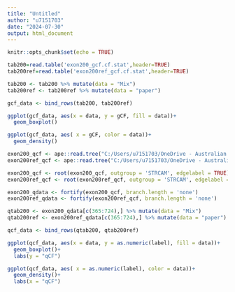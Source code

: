 ```yaml
---
title: "Untitled"
author: "u7151703"
date: "2024-07-30"
output: html_document
---
```


```r
knitr::opts_chunk$set(echo = TRUE)
```

```r
tab200=read.table('exon200_gcf.cf.stat',header=TRUE)
tab200ref=read.table('exon200ref_gcf.cf.stat',header=TRUE)
```


```r
tab200 <- tab200 %>% mutate(data = "Mix")
tab200ref <- tab200ref %>% mutate(data = "paper")

gcf_data <- bind_rows(tab200, tab200ref)
```

```r
ggplot(gcf_data, aes(x = data, y = gCF, fill = data))+
  geom_boxplot()
```

```r
ggplot(gcf_data, aes( x = gCF, color = data))+
  geom_density()
```

```r
exon200_qcf <- ape::read.tree("C:/Users/u7151703/OneDrive - Australian National University/Desktop/research/aves_evo/draft_results/exon200_main.treefile")
exon200ref_qcf <- ape::read.tree("C:/Users/u7151703/OneDrive - Australian National University/Desktop/research/aves_evo/draft_results/exon200ref_main.treefile")
```

```r
exon200_qcf <- root(exon200_qcf, outgroup = 'STRCAM', edgelabel = TRUE)
exon200ref_qcf <- root(exon200ref_qcf, outgroup = 'STRCAM', edgelabel = TRUE)

exon200_qdata <- fortify(exon200_qcf, branch.length = 'none')
exon200ref_qdata <- fortify(exon200ref_qcf, branch.length = 'none')
```

```r
qtab200 <- exon200_qdata[c(365:724),] %>% mutate(data = "Mix")
qtab200ref <- exon200ref_qdata[c(365:724),] %>% mutate(data = "paper")

qcf_data <- bind_rows(qtab200, qtab200ref)
```

```r
ggplot(qcf_data, aes(x = data, y = as.numeric(label), fill = data))+
  geom_boxplot()+
  labs(y = "qCF")
```

```r
ggplot(qcf_data, aes( x = as.numeric(label), color = data))+
  geom_density()+
  labs(x = "qCF")
```
